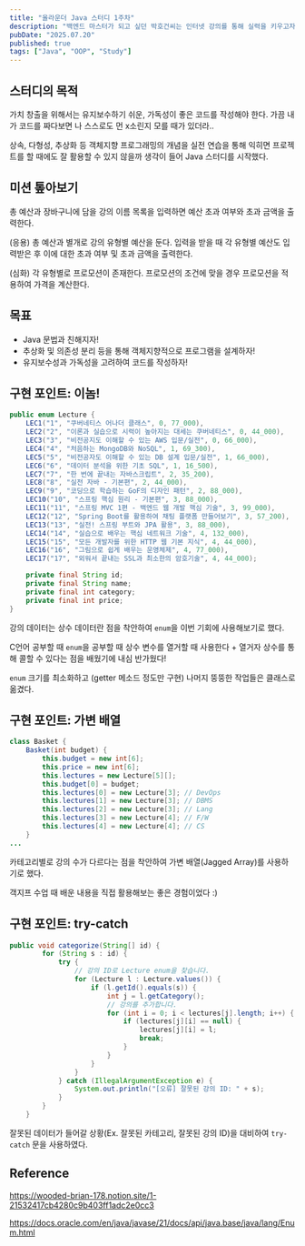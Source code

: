 ```yaml
---
title: "올라운더 Java 스터디 1주차"
description: "백엔드 마스터가 되고 싶던 박호건씨는 인터넷 강의를 통해 실력을 키우고자 한다. 하지만 원하는 모든 강의를 들으려니 가격이 너무 비싸서 구입할 수가 없다. 박호건씨는 한정된 예산으로 담을 수 있는 경우의 수를 따지기 위해 장바구니 프로그램을 개발하려고 한다."
pubDate: "2025.07.20"
published: true
tags: ["Java", "OOP", "Study"]
---
```


## 스터디의 목적

가치 창출을 위해서는 유지보수하기 쉬운, 가독성이 좋은 코드를 작성해야 한다.
가끔 내가 코드를 짜다보면 나 스스로도 먼 x소린지 모를 때가 있더라..

상속, 다형성, 추상화 등 객체지향 프로그래밍의 개념을 실전 연습을 통해 익히면 프로젝트를 할 때에도 잘 활용할 수 있지 않을까 생각이 들어 Java 스터디를 시작했다.

## 미션 톺아보기

총 예산과 장바구니에 담을 강의 이름 목록을 입력하면 예산 초과 여부와 초과 금액을 출력한다.

(응용) 총 예산과 별개로 강의 유형별 예산을 둔다.
입력을 받을 때 각 유형별 예산도 입력받은 후 이에 대한 초과 여부 및 초과 금액을 출력한다.

(심화) 각 유형별로 프로모션이 존재한다.
프로모션의 조건에 맞을 경우 프로모션을 적용하여 가격을 계산한다.

## 목표

- Java 문법과 친해지자!
- 추상화 및 의존성 분리 등을 통해 객체지향적으로 프로그램을 설계하자!
- 유지보수성과 가독성을 고려하여 코드를 작성하자!

## 구현 포인트: 이놈!

```java
public enum Lecture {
    LEC1("1", "쿠버네티스 어나더 클래스", 0, 77_000),
    LEC2("2", "이론과 실습으로 시력이 높아지는 대세는 쿠버네티스", 0, 44_000),
    LEC3("3", "비전공지도 이해할 수 있는 AWS 입문/실전", 0, 66_000),
    LEC4("4", "처음하는 MongoDB와 NoSQL", 1, 69_300),
    LEC5("5", "비전공자도 이해할 수 있는 DB 설계 입문/실전", 1, 66_000),
    LEC6("6", "데이터 분석을 위한 기초 SQL", 1, 16_500),
    LEC7("7", "한 번에 끝내는 자바스크립트", 2, 35_200),
    LEC8("8", "실전 자바 - 기본편", 2, 44_000),
    LEC9("9", "코딩으로 학습하는 GoF의 디자인 패턴", 2, 88_000),
    LEC10("10", "스프링 핵심 원리 - 기본편", 3, 88_000),
    LEC11("11", "스프링 MVC 1편 - 백엔드 웹 개발 핵심 기술", 3, 99_000),
    LEC12("12", "Spring Boot를 활용하여 채팅 플랫폼 만들어보기", 3, 57_200),
    LEC13("13", "실전! 스프링 부트와 JPA 활용", 3, 88_000),
    LEC14("14", "실습으로 배우는 핵심 네트워크 기술", 4, 132_000),
    LEC15("15", "모든 개발자를 위한 HTTP 웹 기본 지식", 4, 44_000),
    LEC16("16", "그림으로 쉽게 배우는 운영체제", 4, 77_000),
    LEC17("17", "외워서 끝내는 SSL과 최소한의 암호기술", 4, 44_000);

    private final String id;
    private final String name;
    private final int category;
    private final int price;
}
```

강의 데이터는 상수 데이터란 점을 착안하여 `enum`을 이번 기회에 사용해보기로 했다.

C언어 공부할 때 `enum`을 공부할 때 상수 변수를 열거할 때 사용한다 + 열거자 상수를 통해 콜할 수 있다는 점을 배웠기에 내심 반가웠다!

`enum` 크기를 최소화하고 (getter 메소드 정도만 구현) 나머지 뚱뚱한 작업들은 클래스로 옮겼다.

## 구현 포인트: 가변 배열

```java
class Basket {
    Basket(int budget) {
        this.budget = new int[6];
        this.price = new int[6];
        this.lectures = new Lecture[5][];
        this.budget[0] = budget;
        this.lectures[0] = new Lecture[3]; // DevOps
        this.lectures[1] = new Lecture[3]; // DBMS
        this.lectures[2] = new Lecture[3]; // Lang
        this.lectures[3] = new Lecture[4]; // F/W
        this.lectures[4] = new Lecture[4]; // CS
    }
...
```

카테고리별로 강의 수가 다르다는 점을 착안하여 가변 배열(Jagged Array)를 사용하기로 했다.

객지프 수업 때 배운 내용을 직접 활용해보는 좋은 경험이었다 :)

## 구현 포인트: try-catch

```java
public void categorize(String[] id) {
        for (String s : id) {
            try {
                // 강의 ID로 Lecture enum을 찾습니다.
                for (Lecture l : Lecture.values()) {
                    if (l.getId().equals(s)) {
                        int j = l.getCategory();
                        // 강의를 추가합니다.
                        for (int i = 0; i < lectures[j].length; i++) {
                            if (lectures[j][i] == null) {
                                lectures[j][i] = l;
                                break;
                            }
                        }
                    }
                }
            } catch (IllegalArgumentException e) {
                System.out.println("[오류] 잘못된 강의 ID: " + s);
            }
        }
    }
```

잘못된 데이터가 들어갈 상황(Ex. 잘못된 카테고리, 잘못된 강의 ID)을 대비하여 `try-catch` 문을 사용하였다.

## Reference

https://wooded-brian-178.notion.site/1-21532417cb4280c9b403ff1adc2e0cc3

https://docs.oracle.com/en/java/javase/21/docs/api/java.base/java/lang/Enum.html
